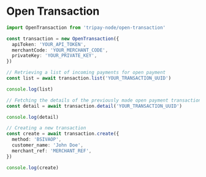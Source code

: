 # Open Transaction

```typescript showLineNumbers
import OpenTransaction from 'tripay-node/open-transaction'

const transaction = new OpenTransaction({
  apiToken: 'YOUR_API_TOKEN',
  merchantCode: 'YOUR_MERCHANT_CODE',
  privateKey: 'YOUR_PRIVATE_KEY',
})

// Retrieving a list of incoming payments for open payment
const list = await transaction.list('YOUR_TRANSACTION_UUID')

console.log(list)

// Fetching the details of the previously made open payment transaction.
const detail = await transaction.detail('YOUR_TRANSACTION_UUID')

console.log(detail)

// Creating a new transaction
const create = await transaction.create({
  method: 'BSIVAOP',
  customer_name: 'John Doe',
  merchant_ref: 'MERCHANT_REF',
})

console.log(create)
```
